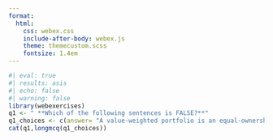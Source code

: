 ```yaml
---
format:
  html:
    css: webex.css
    include-after-body: webex.js
    theme: themecustom.scss
    fontsize: 1.4em
---
```


```r
#| eval: true
#| results: asis
#| echo: false
#| warning: false
library(webexercises)
q1 <- " **Which of the following sentences is FALSE?**"
q1_choices <- c(answer= "A value-weighted portfolio is an equal-ownership portfolio.", "We can estimate a project’s cost of capital based on the asset or unlevered cost of capital of comparable firms in the same line of business.", "Because of default risk, the debt cost of capital, which is its expected return to investors, is less than its yield to maturity, which is its promised return.", "The market portfolio is a value-weighted portfolio of all securities traded in the market. According to the CAPM, the market portfolio is efficient.", "To implement the CAPM, we must (a) construct the market portfolio, and determine its expected excess return over the risk-free interest rate, and (b) estimate the stock’s beta, or sensitivity to the market portfolio.")
cat(q1,longmcq(q1_choices))

```






